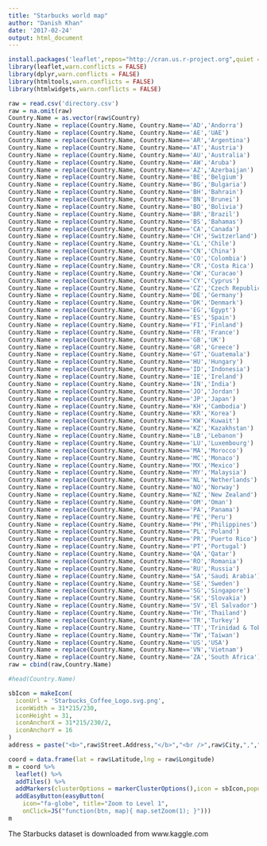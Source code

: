 ```yaml
---
title: "Starbucks world map"
author: "Danish Khan"
date: '2017-02-24'
output: html_document
---
```


``` r
install.packages('leaflet',repos="http://cran.us.r-project.org",quiet = TRUE)
library(leaflet,warn.conflicts = FALSE)
library(dplyr,warn.conflicts = FALSE)
library(htmltools,warn.conflicts = FALSE)
library(htmlwidgets,warn.conflicts = FALSE)
```

```r
raw = read.csv('directory.csv')
raw = na.omit(raw)
Country.Name = as.vector(raw$Country)
Country.Name = replace(Country.Name, Country.Name=='AD','Andorra')
Country.Name = replace(Country.Name, Country.Name=='AE','UAE')
Country.Name = replace(Country.Name, Country.Name=='AR','Argentina')
Country.Name = replace(Country.Name, Country.Name=='AT','Austria')
Country.Name = replace(Country.Name, Country.Name=='AU','Australia')
Country.Name = replace(Country.Name, Country.Name=='AW','Aruba')
Country.Name = replace(Country.Name, Country.Name=='AZ','Azerbaijan')
Country.Name = replace(Country.Name, Country.Name=='BE','Belgium')
Country.Name = replace(Country.Name, Country.Name=='BG','Bulgaria')
Country.Name = replace(Country.Name, Country.Name=='BH','Bahrain')
Country.Name = replace(Country.Name, Country.Name=='BN','Brunei')
Country.Name = replace(Country.Name, Country.Name=='BO','Bolivia')
Country.Name = replace(Country.Name, Country.Name=='BR','Brazil')
Country.Name = replace(Country.Name, Country.Name=='BS','Bahamas')
Country.Name = replace(Country.Name, Country.Name=='CA','Canada')
Country.Name = replace(Country.Name, Country.Name=='CH','Switzerland')
Country.Name = replace(Country.Name, Country.Name=='CL','Chile')
Country.Name = replace(Country.Name, Country.Name=='CN','China')
Country.Name = replace(Country.Name, Country.Name=='CO','Colombia')
Country.Name = replace(Country.Name, Country.Name=='CR','Costa Rica')
Country.Name = replace(Country.Name, Country.Name=='CW','Curacao')
Country.Name = replace(Country.Name, Country.Name=='CY','Cyprus')
Country.Name = replace(Country.Name, Country.Name=='CZ','Czech Republic')
Country.Name = replace(Country.Name, Country.Name=='DE','Germany')
Country.Name = replace(Country.Name, Country.Name=='DK','Denmark')
Country.Name = replace(Country.Name, Country.Name=='EG','Egypt')
Country.Name = replace(Country.Name, Country.Name=='ES','Spain')
Country.Name = replace(Country.Name, Country.Name=='FI','Finland')
Country.Name = replace(Country.Name, Country.Name=='FR','France')
Country.Name = replace(Country.Name, Country.Name=='GB','UK')
Country.Name = replace(Country.Name, Country.Name=='GR','Greece')
Country.Name = replace(Country.Name, Country.Name=='GT','Guatemala')
Country.Name = replace(Country.Name, Country.Name=='HU','Hungary')
Country.Name = replace(Country.Name, Country.Name=='ID','Indonesia')
Country.Name = replace(Country.Name, Country.Name=='IE','Ireland')
Country.Name = replace(Country.Name, Country.Name=='IN','India')
Country.Name = replace(Country.Name, Country.Name=='JO','Jordan')
Country.Name = replace(Country.Name, Country.Name=='JP','Japan')
Country.Name = replace(Country.Name, Country.Name=='KH','Cambodia')
Country.Name = replace(Country.Name, Country.Name=='KR','Korea')
Country.Name = replace(Country.Name, Country.Name=='KW','Kuwait')
Country.Name = replace(Country.Name, Country.Name=='KZ','Kazakhstan')
Country.Name = replace(Country.Name, Country.Name=='LB','Lebanon')
Country.Name = replace(Country.Name, Country.Name=='LU','Luxembourg')
Country.Name = replace(Country.Name, Country.Name=='MA','Morocco')
Country.Name = replace(Country.Name, Country.Name=='MC','Monaco')
Country.Name = replace(Country.Name, Country.Name=='MX','Mexico')
Country.Name = replace(Country.Name, Country.Name=='MY','Malaysia')
Country.Name = replace(Country.Name, Country.Name=='NL','Netherlands')
Country.Name = replace(Country.Name, Country.Name=='NO','Norway')
Country.Name = replace(Country.Name, Country.Name=='NZ','New Zealand')
Country.Name = replace(Country.Name, Country.Name=='OM','Oman')
Country.Name = replace(Country.Name, Country.Name=='PA','Panama')
Country.Name = replace(Country.Name, Country.Name=='PE','Peru')
Country.Name = replace(Country.Name, Country.Name=='PH','Philippines')
Country.Name = replace(Country.Name, Country.Name=='PL','Poland')
Country.Name = replace(Country.Name, Country.Name=='PR','Puerto Rico')
Country.Name = replace(Country.Name, Country.Name=='PT','Portugal')
Country.Name = replace(Country.Name, Country.Name=='QA','Qatar')
Country.Name = replace(Country.Name, Country.Name=='RO','Romania')
Country.Name = replace(Country.Name, Country.Name=='RU','Russia')
Country.Name = replace(Country.Name, Country.Name=='SA','Saudi Arabia')
Country.Name = replace(Country.Name, Country.Name=='SE','Sweden')
Country.Name = replace(Country.Name, Country.Name=='SG','Singapore')
Country.Name = replace(Country.Name, Country.Name=='SK','Slovakia')
Country.Name = replace(Country.Name, Country.Name=='SV','El Salvador')
Country.Name = replace(Country.Name, Country.Name=='TH','Thailand')
Country.Name = replace(Country.Name, Country.Name=='TR','Turkey')
Country.Name = replace(Country.Name, Country.Name=='TT','Trinidad & Tobago')
Country.Name = replace(Country.Name, Country.Name=='TW','Taiwan')
Country.Name = replace(Country.Name, Country.Name=='US','USA')
Country.Name = replace(Country.Name, Country.Name=='VN','Vietnam')
Country.Name = replace(Country.Name, Country.Name=='ZA','South Africa')
raw = cbind(raw,Country.Name)

#head(Country.Name)
```


```r
sbIcon = makeIcon(
  iconUrl = 'Starbucks_Coffee_Logo.svg.png',
  iconWidth = 31*215/230,
  iconHeight = 31,
  iconAnchorX = 31*215/230/2,
  iconAnchorY = 16
)
address = paste("<b>",raw$Street.Address,"</b>","<br />",raw$City,","," ",raw$State.Province," ", raw$Country.Name, sep="")

coord = data.frame(lat = raw$Latitude,lng = raw$Longitude)
m = coord %>% 
  leaflet() %>% 
  addTiles() %>% 
  addMarkers(clusterOptions = markerClusterOptions(),icon = sbIcon,popup=address) %>%
  addEasyButton(easyButton(
    icon="fa-globe", title="Zoom to Level 1",
    onClick=JS("function(btn, map){ map.setZoom(1); }")))
m
```

The Starbucks dataset is downloaded from www.kaggle.com